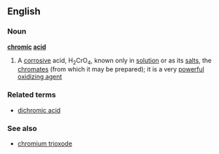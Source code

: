 ==English==
===Noun===
{{wikipedia}}
'''[[chromic]] [[acid]]'''
#{{chemistry}} A [[corrosive]] acid, H<sub>2</sub>CrO<sub>4</sub>, known only in [[solution]] or as its [[salt]]s, the [[chromate]]s (from which it may be prepared); it is a very [[powerful]] [[oxidizing agent]]

===Related terms===
*[[dichromic acid]]
===See also===
*[[chromium trioxode]]